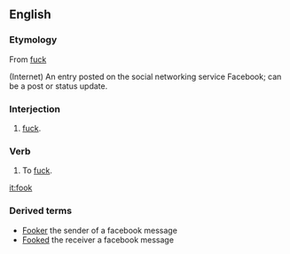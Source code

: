 ==English==

===Etymology===
From [[fuck]]

(Internet) An entry posted on the social networking service Facebook; can be a post or status update.

===Interjection===
{{en-interj}}

# {{vulgar}} {{Northern England}} [[fuck]].

===Verb===
{{en-verb}}

# {{vulgar}} {{Northern England}} To [[fuck]].

[[it:fook]]


===Derived terms===

* [[Fooker]]  the sender of a facebook message
* [[Fooked]]  the receiver a facebook message
